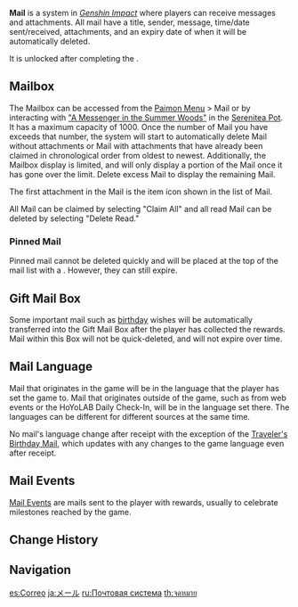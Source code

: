 {{CustomTabs
|tab1 = Mail
|tab2 = List
}}
{{Terminology Infobox
|image        = Icon Mail.png
|type         = Game Systems
|group        = Menus
}}
'''Mail''' is a system in ''[[Genshin Impact]]'' where players can receive messages and attachments. All mail have a title, sender, message, time/date sent/received, attachments, and an expiry date of when it will be automatically deleted.

It is unlocked after completing the {{Quest|Unexpected Power}}.

==Mailbox==
The Mailbox can be accessed from the [[Paimon Menu]] > Mail or by interacting with [["A Messenger in the Summer Woods"]] in the [[Serenitea Pot]]. It has a maximum capacity of 1000. Once the number of Mail you have exceeds that number, the system will start to automatically delete Mail without attachments or Mail with attachments that have already been claimed in chronological order from oldest to newest. Additionally, the Mailbox display is limited, and will only display a portion of the Mail once it has gone over the limit. Delete excess Mail to display the remaining Mail.

The first attachment in the Mail is the item icon shown in the list of Mail.

All Mail can be claimed by selecting "Claim All" and all read Mail can be deleted by selecting "Delete Read."

===Pinned Mail===
Pinned mail cannot be deleted quickly and will be placed at the top of the mail list with a {{Icon/Stars|1}}. However, they can still expire.

==Gift Mail Box==
Some important mail such as [[birthday]] wishes will be automatically transferred into the Gift Mail Box after the player has collected the rewards. Mail within this Box will not be quick-deleted, and will not expire over time.

==Mail Language==
Mail that originates in the game will be in the language that the player has set the game to. Mail that originates outside of the game, such as from web events or the HoYoLAB Daily Check-In, will be in the language set there. The languages can be different for different sources at the same time.

No mail's language change after receipt with the exception of the [[Birthday/Traveler|Traveler's Birthday Mail]], which updates with any changes to the game language even after receipt.

==Mail Events==
[[Mail Events]] are mails sent to the player with rewards, usually to celebrate milestones reached by the game.

{{Events by Category Table|Mail Events}}

==Change History==
{{Change History|1.0}}

==Navigation==
{{Game Systems Navbox}}

[[es:Correo]]
[[ja:メール]]
[[ru:Почтовая система]]
[[th:จดหมาย]]
